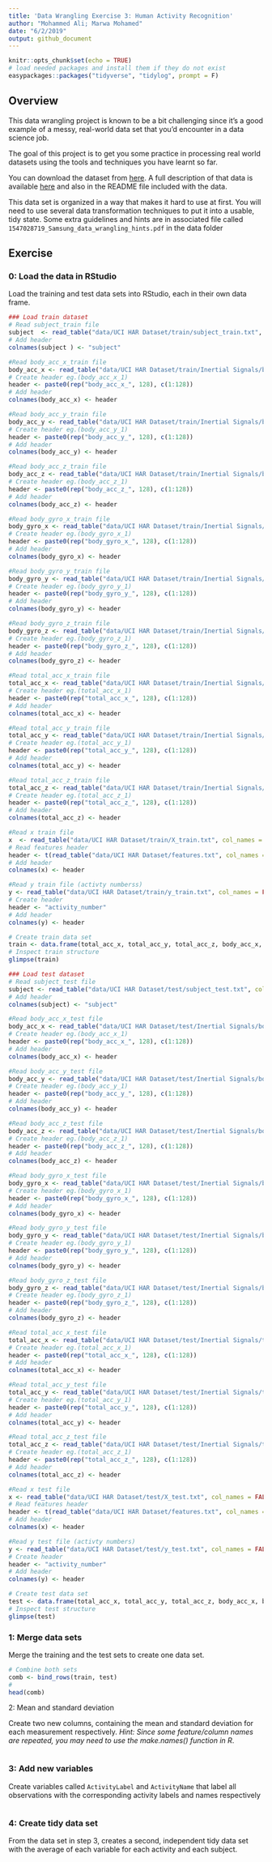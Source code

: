 ```yaml
---
title: 'Data Wrangling Exercise 3: Human Activity Recognition'
author: "Mohammed Ali; Marwa Mohamed"
date: "6/2/2019"
output: github_document
---
```


```r
knitr::opts_chunk$set(echo = TRUE)
# load needed packages and install them if they do not exist
easypackages::packages("tidyverse", "tidylog", prompt = F)
```

## Overview
This data wrangling project is known to be a bit challenging since it's a good example of a messy, real-world data set that you'd encounter in a data science job.

The goal of this project is to get you some practice in processing real world datasets using the tools and techniques you have learnt so far.

You can download the dataset from [here](https://d396qusza40orc.cloudfront.net/getdata%2Fprojectfiles%2FUCI%20HAR%20Dataset.zip). A full description of that data is available [here](http://archive.ics.uci.edu/ml/datasets/Human+Activity+Recognition+Using+Smartphones) and also in the README file included with the data.

This data set is organized in a way that makes it hard to use at first. You will need to use several data transformation techniques to put it into a usable, tidy state. Some extra guidelines and hints are in associated file called `1547028719_Samsung_data_wrangling_hints.pdf` in the data folder

## Exercise

### 0: Load the data in RStudio

Load the training and test data sets into RStudio, each in their own data frame.

```r
### Load train dataset
# Read subject_train file
subject  <- read_table("data/UCI HAR Dataset/train/subject_train.txt", col_names = FALSE)
# Add header
colnames(subject ) <- "subject"

#Read body_acc_x_train file
body_acc_x <- read_table("data/UCI HAR Dataset/train/Inertial Signals/body_acc_x_train.txt", col_names = FALSE)
# Create header eg.(body_acc_x_1)
header <- paste0(rep("body_acc_x_", 128), c(1:128))
# Add header
colnames(body_acc_x) <- header

#Read body_acc_y_train file
body_acc_y <- read_table("data/UCI HAR Dataset/train/Inertial Signals/body_acc_y_train.txt", col_names = FALSE)
# Create header eg.(body_acc_y_1)
header <- paste0(rep("body_acc_y_", 128), c(1:128))
# Add header
colnames(body_acc_y) <- header

#Read body_acc_z_train file
body_acc_z <- read_table("data/UCI HAR Dataset/train/Inertial Signals/body_acc_z_train.txt", col_names = FALSE)
# Create header eg.(body_acc_z_1)
header <- paste0(rep("body_acc_z_", 128), c(1:128))
# Add header
colnames(body_acc_z) <- header

#Read body_gyro_x_train file
body_gyro_x <- read_table("data/UCI HAR Dataset/train/Inertial Signals/body_gyro_x_train.txt", col_names = FALSE)
# Create header eg.(body_gyro_x_1)
header <- paste0(rep("body_gyro_x_", 128), c(1:128))
# Add header
colnames(body_gyro_x) <- header

#Read body_gyro_y_train file
body_gyro_y <- read_table("data/UCI HAR Dataset/train/Inertial Signals/body_gyro_y_train.txt", col_names = FALSE)
# Create header eg.(body_gyro_y_1)
header <- paste0(rep("body_gyro_y_", 128), c(1:128))
# Add header
colnames(body_gyro_y) <- header

#Read body_gyro_z_train file
body_gyro_z <- read_table("data/UCI HAR Dataset/train/Inertial Signals/body_gyro_z_train.txt", col_names = FALSE)
# Create header eg.(body_gyro_z_1)
header <- paste0(rep("body_gyro_z_", 128), c(1:128))
# Add header
colnames(body_gyro_z) <- header

#Read total_acc_x_train file
total_acc_x <- read_table("data/UCI HAR Dataset/train/Inertial Signals/total_acc_x_train.txt", col_names = FALSE)
# Create header eg.(total_acc_x_1)
header <- paste0(rep("total_acc_x_", 128), c(1:128))
# Add header
colnames(total_acc_x) <- header

#Read total_acc_y_train file
total_acc_y <- read_table("data/UCI HAR Dataset/train/Inertial Signals/total_acc_y_train.txt", col_names = FALSE)
# Create header eg.(total_acc_y_1)
header <- paste0(rep("total_acc_y_", 128), c(1:128))
# Add header
colnames(total_acc_y) <- header

#Read total_acc_z_train file
total_acc_z <- read_table("data/UCI HAR Dataset/train/Inertial Signals/total_acc_z_train.txt", col_names = FALSE)
# Create header eg.(total_acc_z_1)
header <- paste0(rep("total_acc_z_", 128), c(1:128))
# Add header
colnames(total_acc_z) <- header

#Read x train file
x  <- read_table("data/UCI HAR Dataset/train/X_train.txt", col_names = FALSE)
# Read features header
header <- t(read_table("data/UCI HAR Dataset/features.txt", col_names = FALSE))
# Add header
colnames(x) <- header

#Read y train file (activty numberss)
y <- read_table("data/UCI HAR Dataset/train/y_train.txt", col_names = FALSE)
# Create header
header <- "activity_number"
# Add header
colnames(y) <- header

# Create train data set
train <- data.frame(total_acc_x, total_acc_y, total_acc_z, body_acc_x, body_acc_y, body_acc_z, body_gyro_x, body_gyro_y, body_gyro_z, x, y, subject )
# Inspect train structure
glimpse(train)

### Load test dataset
# Read subject_test file
subject <- read_table("data/UCI HAR Dataset/test/subject_test.txt", col_names = FALSE)
# Add header
colnames(subject) <- "subject"

#Read body_acc_x_test file
body_acc_x <- read_table("data/UCI HAR Dataset/test/Inertial Signals/body_acc_x_test.txt", col_names = FALSE)
# Create header eg.(body_acc_x_1)
header <- paste0(rep("body_acc_x_", 128), c(1:128))
# Add header
colnames(body_acc_x) <- header

#Read body_acc_y_test file
body_acc_y <- read_table("data/UCI HAR Dataset/test/Inertial Signals/body_acc_y_test.txt", col_names = FALSE)
# Create header eg.(body_acc_y_1)
header <- paste0(rep("body_acc_y_", 128), c(1:128))
# Add header
colnames(body_acc_y) <- header

#Read body_acc_z_test file
body_acc_z <- read_table("data/UCI HAR Dataset/test/Inertial Signals/body_acc_z_test.txt", col_names = FALSE)
# Create header eg.(body_acc_z_1)
header <- paste0(rep("body_acc_z_", 128), c(1:128))
# Add header
colnames(body_acc_z) <- header

#Read body_gyro_x_test file
body_gyro_x <- read_table("data/UCI HAR Dataset/test/Inertial Signals/body_gyro_x_test.txt", col_names = FALSE)
# Create header eg.(body_gyro_x_1)
header <- paste0(rep("body_gyro_x_", 128), c(1:128))
# Add header
colnames(body_gyro_x) <- header

#Read body_gyro_y_test file
body_gyro_y <- read_table("data/UCI HAR Dataset/test/Inertial Signals/body_gyro_y_test.txt", col_names = FALSE)
# Create header eg.(body_gyro_y_1)
header <- paste0(rep("body_gyro_y_", 128), c(1:128))
# Add header
colnames(body_gyro_y) <- header

#Read body_gyro_z_test file
body_gyro_z <- read_table("data/UCI HAR Dataset/test/Inertial Signals/body_gyro_z_test.txt", col_names = FALSE)
# Create header eg.(body_gyro_z_1)
header <- paste0(rep("body_gyro_z_", 128), c(1:128))
# Add header
colnames(body_gyro_z) <- header

#Read total_acc_x_test file
total_acc_x <- read_table("data/UCI HAR Dataset/test/Inertial Signals/total_acc_x_test.txt", col_names = FALSE)
# Create header eg.(total_acc_x_1)
header <- paste0(rep("total_acc_x_", 128), c(1:128))
# Add header
colnames(total_acc_x) <- header

#Read total_acc_y_test file
total_acc_y <- read_table("data/UCI HAR Dataset/test/Inertial Signals/total_acc_y_test.txt", col_names = FALSE)
# Create header eg.(total_acc_y_1)
header <- paste0(rep("total_acc_y_", 128), c(1:128))
# Add header
colnames(total_acc_y) <- header

#Read total_acc_z_test file
total_acc_z <- read_table("data/UCI HAR Dataset/test/Inertial Signals/total_acc_z_test.txt", col_names = FALSE)
# Create header eg.(total_acc_z_1)
header <- paste0(rep("total_acc_z_", 128), c(1:128))
# Add header
colnames(total_acc_z) <- header

#Read x test file
x <- read_table("data/UCI HAR Dataset/test/X_test.txt", col_names = FALSE)
# Read features header
header <- t(read_table("data/UCI HAR Dataset/features.txt", col_names = FALSE))
# Add header
colnames(x) <- header

#Read y test file (activty numbers)
y <- read_table("data/UCI HAR Dataset/test/y_test.txt", col_names = FALSE)
# Create header
header <- "activity_number"
# Add header
colnames(y) <- header

# Create test data set
test <- data.frame(total_acc_x, total_acc_y, total_acc_z, body_acc_x, body_acc_y, body_acc_z, body_gyro_x, body_gyro_y, body_gyro_z, x, y, subject)
# Inspect test structure
glimpse(test)


```


### 1: Merge data sets

Merge the training and the test sets to create one data set.

```r
# Combine both sets
comb <- bind_rows(train, test)
#
head(comb)
```

2: Mean and standard deviation

Create two new columns, containing the mean and standard deviation for each measurement respectively. *Hint: Since some feature/column names are repeated, you may need to use the make.names() function in R*.

```r
```

### 3: Add new variables

Create variables called `ActivityLabel` and `ActivityName` that label all observations with the corresponding activity labels and names respectively

```r
```

### 4: Create tidy data set

From the data set in step 3, creates a second, independent tidy data set with the average of each variable for each activity and each subject. 

```r
```

